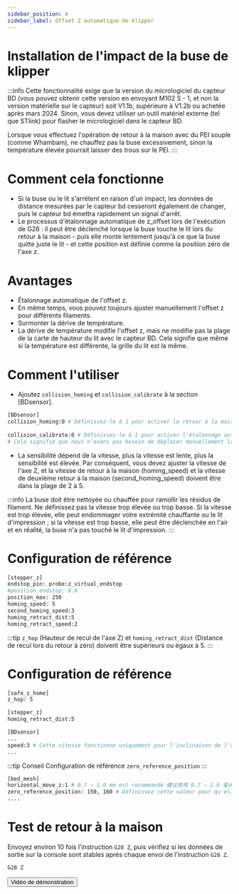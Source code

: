```yaml
---
sidebar_position: 4
sidebar_label: Offset Z automatique de klipper
---
```


# Installation de l'impact de la buse de klipper

:::info
Cette fonctionnalité exige que la version du micrologiciel du capteur BD (vous pouvez obtenir cette version en envoyant M102 S - 1, et non la version matérielle sur le capteur) soit V1.1b, supérieure à V1.2b ou achetée après mars 2024. Sinon, vous devez utiliser un outil matériel externe (tel que STlink) pour flasher le micrologiciel dans le capteur BD.

Lorsque vous effectuez l'opération de retour à la maison avec du PEI souple (comme Whambam), ne chauffez pas la buse excessivement, sinon la température élevée pourrait laisser des trous sur le PEI.
:::

# Comment cela fonctionne
* Si la buse ou le lit s'arrêtent en raison d'un impact, les données de distance mesurées par le capteur bd cesseront également de changer, puis le capteur bd émettra rapidement un signal d'arrêt.
* Le processus d'étalonnage automatique de z_offset lors de l'exécution de G28 : il peut être déclenché lorsque la buse touche le lit lors du retour à la maison - puis elle monte lentement jusqu'à ce que la buse quitte juste le lit - et cette position est définie comme la position zéro de l'axe z.

# Avantages
* Étalonnage automatique de l'offset z.
* En même temps, vous pouvez toujours ajuster manuellement l'offset z pour différents filaments.
* Surmonter la dérive de température.
* La dérive de température modifie l'offset z, mais ne modifie pas la plage de la carte de hauteur du lit avec le capteur BD. Cela signifie que même si la température est différente, la grille du lit est la même.

# Comment l'utiliser

* Ajoutez `collision_homing` et `collision_calibrate` à la section [BDsensor].
``` bash
[BDsensor] 
collision_homing:0 # Définissez-le à 1 pour activer le retour à la maison avec la détection d'impact de la buse. Désactivez-le en le définissant à 0.
                   
collision_calibrate:0 # Définissez-le à 1 pour activer l'étalonnage automatique du capteur BD avec la détection d'impact de la buse. Désactivez-le en le définissant à 0.
# Cela signifie que nous n'avons pas besoin de déplacer manuellement la buse sur le lit et de faire le test du papier avant d'envoyer la commande d'étalonnage M102 S - 6.
```

* La sensibilité dépend de la vitesse, plus la vitesse est lente, plus la sensibilité est élevée. Par conséquent, vous devez ajuster la vitesse de l'axe Z, et la vitesse de retour à la maison (homing_speed) et la vitesse de deuxième retour à la maison (second_homing_speed) doivent être dans la plage de 2 à 5.

:::info
La buse doit être nettoyée ou chauffée pour ramollir les résidus de filament.
Ne définissez pas la vitesse trop élevée ou trop basse. Si la vitesse est trop élevée, elle peut endommager votre extrémité chauffante ou le lit d'impression ; si la vitesse est trop basse, elle peut être déclenchée en l'air et en réalité, la buse n'a pas touché le lit d'impression.
:::

# Configuration de référence
``` bash
[stepper_z]
endstop_pin: probe:z_virtual_endstop
#position_endstop: 0.0
position_max: 250
homing_speed: 5
second_homing_speed:3
homing_retract_dist:5
homing_retract_speed:2
```

:::tip
`z_hop` (Hauteur de recul de l'axe Z) et `homing_retract_dist` (Distance de recul lors du retour à zéro) doivent être supérieurs ou égaux à 5.
:::
# Configuration de référence

```bash
[safe_z_home]
z_hop: 5 

[stepper_z]
homing_retract_dist:5
```
```bash
[BDsensor] 
...
speed:3 # Cette vitesse fonctionne uniquement pour l'inclinaison de l'axe Z et la commande PROBE_ACCURACY. #
...

```
:::tip Conseil
Configuration de référence `zero_reference_position`
:::

``` bash
[bed_mesh]
horizontal_move_z:1 # 0.7 ~ 1.0 mm est recommandé 建议使用 0.7 ~ 1.0 毫米。
zero_reference_position: 150, 160 # Définissez cette valeur pour qu'elle soit la même que la position home_xy dans la section  ## Définissez cette valeur pour qu'elle soit la même que la position home_xy dans la section safe_z_home.
....
```

# Test de retour à la maison
Envoyez environ 10 fois l'instruction `G28 Z`, puis vérifiez si les données de sortie sur la console sont stables après chaque envoi de l'instruction `G28 Z`.
``` bash
G28 Z
```
<Button variant="contained" disableElevation href="https://www.youtube.com/watch?v=RuPoXbrSPDc">Vidéo de démonstration</Button> 